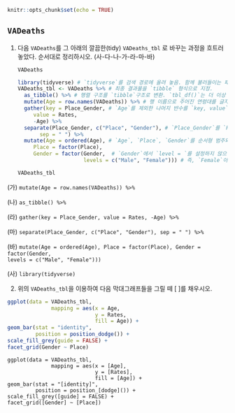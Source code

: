 ```r
knitr::opts_chunk$set(echo = TRUE)
```

## `VADeaths`

(@) 다음 `VADeaths`를 그 아래의 깔끔한(tidy) `VADeaths_tbl` 로 바꾸는 과정을 흐트러 놓았다.
순서대로 정리하시오. (사-다-나-가-라-마-바)

    ```r
    VADeaths
    ```

    ```r
library(tidyverse) # `tidyverse`를 검색 경로에 올려 놓음. 함께 불러들이는 패키지들과 경고문에 유의.
VADeaths_tbl <- VADeaths %>% # 최종 결과물을 `tibble` 형식으로 지정.
  as_tibble() %>% # 행렬 구조를 `tibble`구조로 변환. `tbl_df()`는 더 이상 사용되지 않음. 
  mutate(Age = row.names(VADeaths)) %>% # 행 이름으로 주어진 연령대를 글자벡터로 생성 
  gather(key = Place_Gender, # `Age`를 제외한 나머지 뱐수를 `key, value`쌍으로 정리하면서 새로운 변수명 부여.
         value = Rates, 
         -Age) %>%
  separate(Place_Gender, c("Place", "Gender"), # `Place_Gender`를 `Place`와 `Gender`로 분리.
           sep = " ") %>%
  mutate(Age = ordered(Age), # `Age`, `Place`, `Gender`를 순서형 범주와 명목형 범주로 변환
         Place = factor(Place), 
         Gender = factor(Gender,  # `Gender`에서 `level = `를 설정하지 않으면 알파벳 순에 따라 수준이 정해짐.
                         levels = c("Male", "Female"))) # 즉, `Female`이 1, `Male`이 2가 됨.
```

    ```r
    VADeaths_tbl 
    ```

(가) `mutate(Age = row.names(VADeaths)) %>%`  

(나) `as_tibble() %>%`  
  
(라) `gather(key = Place_Gender, value = Rates, -Age) %>%`

(마) `separate(Place_Gender, c("Place", "Gender"), sep = " ") %>%`

(바) `mutate(Age = ordered(Age), Place = factor(Place), Gender = factor(Gender,`  
               `levels = c("Male", "Female")))` 

(사) `library(tidyverse)` 

(@) 위의 `VADeaths_tbl`을 이용하여 다음 막대그래프들을 그릴 떼 [    ]를 채우시오.


```r
ggplot(data = VADeaths_tbl,
              mapping = aes(x = Age, 
                            y = Rates, 
                            fill = Age)) +
geom_bar(stat = "identity", 
         position = position_dodge()) + 
scale_fill_grey(guide = FALSE) +
facet_grid(Gender ~ Place)
```

```
ggplot(data = VADeaths_tbl,
              mapping = aes(x = [Age], 
                            y = [Rates], 
                            fill = [Age]) +
geom_bar(stat = "[identity]", 
         position = position_[dodge]()) + 
scale_fill_grey([guide] = FALSE) +
facet_grid([Gender] ~ [Place])
```

<P style="page-break-before: always">